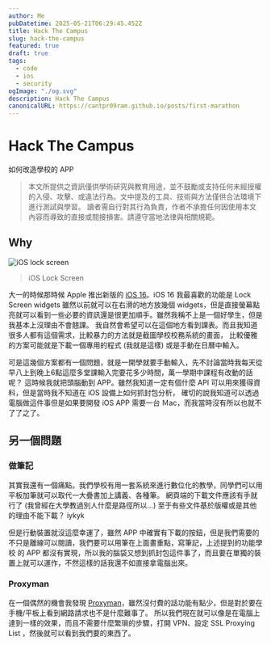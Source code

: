 ```yaml
---
author: Me
pubDatetime: 2025-05-21T06:29:45.452Z
title: Hack The Campus
slug: hack-the-campus
featured: true
draft: true
tags:
  - code
  - ios
  - security
ogImage: "./og.svg"
description: Hack The Campus
canonicalURL: https://cantpr09ram.github.io/posts/first-marathon
---
```


# Hack The Campus

如何改造學校的 APP

> 本文所提供之資訊僅供學術研究與教育用途，並不鼓勵或支持任何未經授權的入侵、攻擊、或違法行為。文中提及的工具、技術與方法僅供合法環境下進行測試與學習。
> 讀者需自行對其行為負責，作者不承擔任何因使用本文內容而導致的直接或間接損害。請遵守當地法律與相關規範。

## Why

![iOS lock screen](./lock-screen.jpg)

> iOS Lock Screen

大一的時候那時候 Apple 推出新版的 [iOS 16](https://support.apple.com/en-us//101566)。iOS 16 我最喜歡的功能是 Lock Screen widgets
雖然以前就可以在右滑的地方放幾個 widgets，但是直接螢幕點亮就可以看到一些必要的資訊還是很更加順手。雖然我稱不上是一個好學生，但是我基本上沒理由不會翹課。
我自然會希望可以在這個地方看到課表。而且我知道很多人都有這個需求，比較暴力的方法就是截圖學校校務系統的畫面，
比較優雅的方案可能就是下載一個專用的程式 (我就是這樣) 或是手動在日曆中輸入。

可是這幾個方案都有一個問題，就是一開學就要手動輸入，先不討論當時我每天從早八上到晚上6點這麼多堂課輸入完要花多少時間，萬一學期中課程有改動的話呢？
這時候我就把頭腦動到 APP。雖然我知道一定有個什麼 API 可以用來獲得資料，但是當時我不知道在 iOS 設備上如何抓封包分析，
確切的說我知道可以透過電腦做這件事但是如果要開發 iOS APP 需要一台 Ｍac，而我當時沒有所以也就不了了之了。

## 另一個問題

### 做筆記

其實我還有一個痛點。我們學校有用一套系統來進行數位化的教學，同學們可以用平板加筆就可以取代一大疊書加上講義、各種筆。
網頁端的下載文件應該有手就行了 (我曾經在大學教過別人什麼是路徑所以...) 至于有些文件基於版權或是其他的理由不能下載？
iykyk

但是行動裝置就沒這麼幸運了，雖然 APP 中確實有下載的按鈕，但是我們需要的不只是離線可以閱讀，我們要可以用筆在上面畫重點，寫筆記，上述提到的功能學校
的 APP 都沒有實現，所以我的腦袋又想到抓封包這件事了，而且要在單獨的裝置上就可以運作，不然這樣的話我還不如直接拿電腦出來。

### Proxyman

在一個偶然的機會我發現 [Proxyman](https://proxyman.com/)，雖然沒付費的話功能有點少，但是對於要在手機/平板上看到網路請求也不是什麼難事了。
所以我們現在就可以像是在電腦上達到一樣的效果，而且不需要什麼繁瑣的步驟，打開 VPN、設定 SSL Proxying List ，然後就可以看到我們要的東西了。
